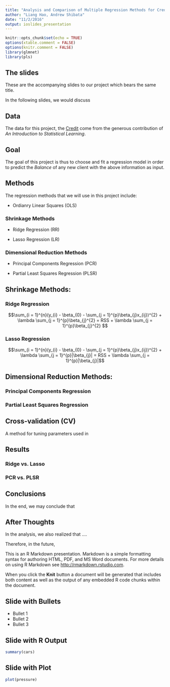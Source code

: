 ```yaml
---
title: "Analysis and Comparison of Multiple Regression Methods for Credit data set"
author: "Liang Hao, Andrew Shibata"
date: "11/2/2016"
output: ioslides_presentation
---
```


```r
knitr::opts_chunk$set(echo = TRUE)
options(xtable.comment = FALSE)
options(knitr.comment = FALSE)
library(glmnet)
library(pls)
```

## The slides
These are the accompanying slides to our project which bears the same title.

In the following slides, we would discuss 

## Data
The data for this project, the [Credit](http://www-bcf.usc.edu/~gareth/ISL/Credit.csv) come from the generous contribution of *An Introduction to Statistical Learning*.

## Goal
The goal of this project is thus to choose and fit a regression model in order to predict the *Balance* of any new client with the above information as input.

## Methods
The regression methods that we will use in this project include:

* Ordianry Linear Squares (OLS)

### Shrinkage Methods

- Ridge Regression (RR)
  
- Lasso Regression (LR)

### Dimensional Reduction Methods

- Principal Components Regression (PCR)
  
- Partial Least Squares Regression (PLSR)


## Shrinkage Methods:
### Ridge Regression
$$\sum_{i = 1}^{n}(y_{i} - \beta_{0} - \sum_{j = 1}^{p}\beta_{j}x_{ij})^{2} + \lambda \sum_{j = 1}^{p}\beta_{j}^{2} = RSS  + \lambda \sum_{j = 1}^{p}\beta_{j}^{2} $$

### Lasso Regression
$$\sum_{i = 1}^{n}(y_{i} - \beta_{0} - \sum_{j = 1}^{p}\beta_{j}x_{ij})^{2} + \lambda \sum_{j = 1}^{p}|\beta_{j}| = RSS + \lambda \sum_{j = 1}^{p}|\beta_{j}|$$


## Dimensional Reduction Methods:
### Principal Components Regression

### Partial Least Squares Regression

## Cross-validation (CV)
A method for tuning parameters used in




## Results
### Ridge vs. Lasso

### PCR vs. PLSR

## Conclusions
In the end, we may conclude that 

## After Thoughts
In the analysis, we also realized that ....

Therefore, in the future, 




This is an R Markdown presentation. Markdown is a simple formatting syntax for authoring HTML, PDF, and MS Word documents. For more details on using R Markdown see <http://rmarkdown.rstudio.com>.

When you click the **Knit** button a document will be generated that includes both content as well as the output of any embedded R code chunks within the document.

## Slide with Bullets

- Bullet 1
- Bullet 2
- Bullet 3

## Slide with R Output

```r
summary(cars)
```

## Slide with Plot

```r
plot(pressure)
```

